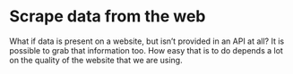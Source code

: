 # Scrape data from the web {#web-scraping}

What if data is present on a website, but isn’t provided in an API at all? It is possible to grab that information too. How easy that is to do depends a lot on the quality of the website that we are using.


